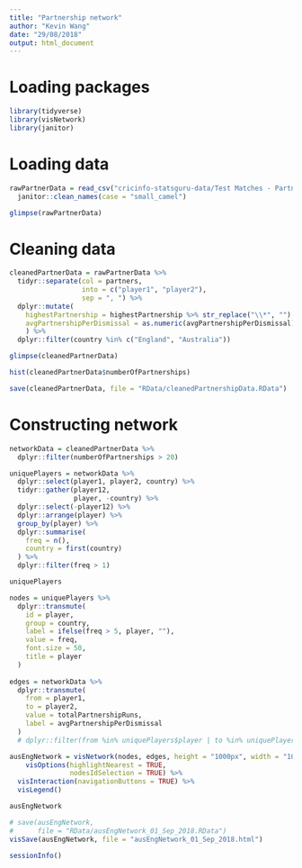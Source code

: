 ```yaml
---
title: "Partnership network"
author: "Kevin Wang"
date: "29/08/2018"
output: html_document
---
```


# Loading packages
```r
library(tidyverse)
library(visNetwork)
library(janitor)
```

# Loading data
```r
rawPartnerData = read_csv("cricinfo-statsguru-data/Test Matches - Partnerships.csv") %>% 
  janitor::clean_names(case = "small_camel")

glimpse(rawPartnerData)

```

# Cleaning data
```r
cleanedPartnerData = rawPartnerData %>% 
  tidyr::separate(col = partners, 
                  into = c("player1", "player2"), 
                  sep = ", ") %>% 
  dplyr::mutate(
    highestPartnership = highestPartnership %>% str_replace("\\*", "") %>% as.integer,
    avgPartnershipPerDismissal = as.numeric(avgPartnershipPerDismissal)
    ) %>% 
  dplyr::filter(country %in% c("England", "Australia"))

glimpse(cleanedPartnerData)

hist(cleanedPartnerData$numberOfPartnerships)

save(cleanedPartnerData, file = "RData/cleanedPartnershipData.RData")
```



# Constructing network
```r
networkData = cleanedPartnerData %>% 
  dplyr::filter(numberOfPartnerships > 20)

uniquePlayers = networkData %>% 
  dplyr::select(player1, player2, country) %>% 
  tidyr::gather(player12, 
                player, -country) %>% 
  dplyr::select(-player12) %>% 
  dplyr::arrange(player) %>% 
  group_by(player) %>% 
  dplyr::summarise(
    freq = n(),
    country = first(country)
  ) %>% 
  dplyr::filter(freq > 1)

uniquePlayers

nodes = uniquePlayers %>% 
  dplyr::transmute(
    id = player, 
    group = country, 
    label = ifelse(freq > 5, player, ""),
    value = freq,
    font.size = 50,
    title = player
  )
  
edges = networkData %>% 
  dplyr::transmute(
    from = player1, 
    to = player2,
    value = totalPartnershipRuns,
    label = avgPartnershipPerDismissal
  )
  # dplyr::filter(from %in% uniquePlayers$player | to %in% uniquePlayers$player)

ausEngNetwork = visNetwork(nodes, edges, height = "1000px", width = "1000px") %>% 
    visOptions(highlightNearest = TRUE, 
               nodesIdSelection = TRUE) %>% 
  visInteraction(navigationButtons = TRUE) %>% 
  visLegend()

ausEngNetwork

```


```r
# save(ausEngNetwork, 
#      file = "RData/ausEngNetwork_01_Sep_2018.RData")
visSave(ausEngNetwork, file = "ausEngNetwork_01_Sep_2018.html")
```




```r
sessionInfo()
```

